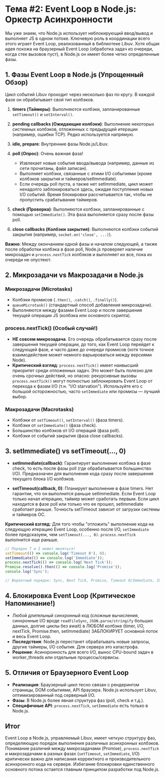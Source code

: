 # Тема #2: Event Loop в Node.js: Оркестр Асинхронности

Мы уже знаем, что Node.js использует неблокирующий ввод/вывод и выполняет JS в одном потоке. Ключевую роль в координации всего этого играет Event Loop, реализованный в библиотеке Libuv. Хотя общая идея похожа на браузерный Event Loop (обработка задач из очереди, когда стек вызовов пуст), в Node.js он имеет более четко определенные фазы.

## 1. Фазы Event Loop в Node.js (Упрощенный Обзор)

Цикл событий Libuv проходит через несколько фаз по кругу. В каждой фазе он обрабатывает свой тип колбэков.

1. **timers (Таймеры)**: Выполняются колбэки, запланированные `setTimeout()` и `setInterval()`.

2. **pending callbacks (Ожидающие колбэки)**: Выполнение некоторых системных колбэков, отложенных с предыдущей итерации (например, ошибки TCP). Редко используется напрямую.

3. **idle, prepare**: Внутренние фазы Node.js/Libuv.

4. **poll (Опрос)**: Очень важная фаза!
   - Извлекает новые события ввода/вывода (например, данные из сети прочитаны, файл записан).
   - Выполняет колбэки, связанные с этими I/O событиями (кроме колбэков закрытия и таймеров/setImmediate).
   - Если очередь poll пуста, а также нет setImmediate, цикл может ненадолго заблокироваться здесь, ожидая поступления новых I/O событий. Время блокировки рассчитывается так, чтобы не пропустить срабатывание таймеров.

5. **check (Проверка)**: Выполняются колбэки, запланированные с помощью `setImmediate()`. Эта фаза выполняется сразу после фазы poll.

6. **close callbacks (Колбэки закрытия)**: Выполняются колбэки событий закрытия (например, `socket.on('close', ...)`).

**Важно**: Между окончанием одной фазы и началом следующей, а также после обработки колбэка в фазе poll, Node.js проверяет наличие микрозадач и `process.nextTick` колбэков и выполняет их все, пока их очереди не опустеют.

## 2. Микрозадачи vs Макрозадачи в Node.js

### Микрозадачи (Microtasks)
- Колбэки промисов (`.then()`, `.catch()`, `.finally()`).
- `queueMicrotask()` (стандартный способ добавления микрозадачи).
- Выполняются между фазами Event Loop и после завершения текущей операции JS (колбэка или основного скрипта).

### process.nextTick() (Особый случай!)
- **НЕ совсем микрозадача**. Его очередь обрабатывается сразу после завершения текущей операции, до того, как Event Loop перейдет к следующей фазе, и часто даже до очереди промисов (хотя точное взаимодействие может немного варьироваться между версиями Node).
- **Критический взгляд**: `process.nextTick()` имеет наивысший приоритет среди отложенных задач. Это может быть полезно для очень срочных действий, но опасно: рекурсивные вызовы `process.nextTick()` могут полностью заблокировать Event Loop от перехода к фазам I/O (т.н. "I/O starvation"). Используйте его с большой осторожностью, часто `setImmediate` или промисы — лучший выбор.

### Макрозадачи (Macrotasks)
- Колбэки от `setTimeout()`, `setInterval()` (фаза timers).
- Колбэки от `setImmediate()` (фаза check).
- Большинство колбэков от I/O операций (фаза poll).
- Колбэки от событий закрытия (фаза close callbacks).

## 3. setImmediate() vs setTimeout(..., 0)

- **setImmediate(callback)**: Гарантирует выполнение колбэка в фазе check, то есть после фазы poll (где обрабатывается большинство I/O). Предназначен для выполнения кода сразу после завершения текущего блока I/O колбэков.

- **setTimeout(callback, 0)**: Планирует выполнение в фазе timers. Нет гарантии, что он выполнится раньше setImmediate. Если Event Loop только начал итерацию, таймер может сработать первым. Если цикл находится в фазе poll или только что ее прошел, setImmediate сработает раньше. Точность setTimeout зависит от загрузки системы и таймеров ОС.

**Критический взгляд**: Для того чтобы "отложить" выполнение кода на следующую итерацию Event Loop, особенно после I/O, `setImmediate` более предсказуем, чем `setTimeout(..., 0)`. `process.nextTick` выполнится еще раньше.

```javascript
// Порядок T и I может меняться!
setTimeout(() => console.log('Timeout 0'), 0);
setImmediate(() => console.log('Immediate'));
process.nextTick(() => console.log('Next Tick'));
Promise.resolve().then(() => console.log('Promise'));
console.log('Sync');

// Вероятный порядок: Sync, Next Tick, Promise, Timeout 0/Immediate, Immediate/Timeout 0
```

## 4. Блокировка Event Loop (Критическое Напоминание!)

- Любой длительный синхронный код (сложные вычисления, синхронные I/O вроде `readFileSync`, `JSON.parse/stringify` больших данных, долгие циклы без await) в ЛЮБОМ колбэке (timer, I/O, nextTick, Promise.then, setImmediate) ЗАБЛОКИРУЕТ основной поток и весь Event Loop.
- **Последствия**: Node.js перестанет обрабатывать новые запросы, другие таймеры, I/O события. Для сервера это катастрофа.
- **Решение**: Асинхронность для всего I/O, вынос CPU-bound задач в worker_threads или отдельные процессы/сервисы.

## 5. Отличия от Браузерного Event Loop

- **Реализация**: Браузерный цикл тесно связан с рендерингом страницы, DOM событиями, API браузера. Node.js использует Libuv, оптимизированный под серверный I/O.
- **Фазы**: В Node.js более явная структура фаз (poll, check и т.д.).
- **Специфичные API**: `process.nextTick`, `setImmediate` есть только в Node.js.

## Итог

Event Loop в Node.js, управляемый Libuv, имеет четкую структуру фаз, определяющую порядок выполнения различных асинхронных колбэков. Понимание различий между микрозадачами (Promise), `process.nextTick` и макрозадачами в разных фазах (`setTimeout`, `setImmediate`, I/O) критически важно для написания корректного и производительного асинхронного кода на сервере. Избегание блокировки единственного основного потока остается главным принципом разработки под Node.js.
